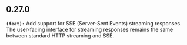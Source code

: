 ## 0.27.0
**`(feat):`** Add support for SSE (Server-Sent Events) streaming responses. The user-facing interface for streaming responses remains the same between standard HTTP streaming and SSE.

